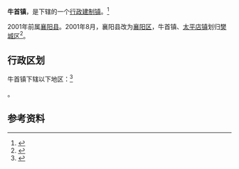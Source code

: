 {{中国乡级行政区|42/06/06/100/000}}

'''牛首镇'''，是{{PRC admin/fullname|42/06/06/100/000|3}}下辖的一个[[行政建制镇|行政建制镇]]。<ref>{{PRC admin/ref sgc|{{PRC admin/parent|42/06/06/100/000}}}}</ref>

2001年前属[[襄阳县|襄阳县]]。2001年8月，襄阳县改为[[襄阳区|襄阳区]]，牛首镇、[[太平店镇_(襄阳市)|太平店镇]]划归[[樊城区|樊城区]]<ref>{{Cite web |url=http://www.gov.cn/gongbao/content/2001/content_61027.htm |title=国务院关于同意湖北省 撤销襄阳县设立襄樊市襄阳区及调整襄樊市市辖区部分行政区划的批复 |accessdate=2022-04-08 |author= |date= |work= |publisher=中国政府网，来源：国函〔2001〕93号|quote=|language=Zh-hans }}</ref>。

== 行政区划 ==

牛首镇下辖以下地区：<ref>{{PRC admin/ref sgc|42/06/06/100/000}}</ref>

{{PRC admin/children|42/06/06/100/000}}。

== 参考资料 ==

{{reflist}}

{{湖北行政区划小作品}}
{{PRC admin/navcat|42/06/06/100/000}}